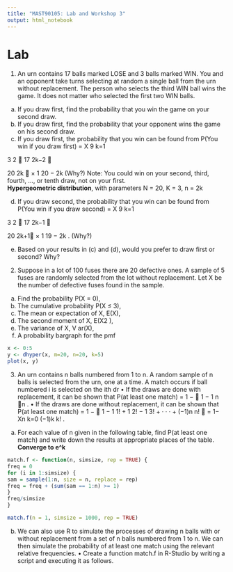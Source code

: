 ```yaml
---
title: "MAST90105: Lab and Workshop 3"
output: html_notebook
---
```



# Lab  

1. An urn contains 17 balls marked LOSE and 3 balls marked WIN. You and an opponent
take turns selecting at random a single ball from the urn without replacement. The
person who selects the third WIN ball wins the game. It does not matter who selected
the first two WIN balls.  
a. If you draw first, find the probability that you win the game on your second draw.  
b. If you draw first, find the probability that your opponent wins the game on his
second draw.  
c. If you draw first, the probability that you win can be found from
P(You win if you draw first) = X
9
k=1

3
2

17
2k−2


20
2k
 ×
1
20 − 2k
(Why?)
Note: You could win on your second, third, fourth, ..., or tenth draw, not on your
first.  
**Hypergeometric distribution**, with parameters N = 20, K = 3, n = 2k  

d. If you draw second, the probability that you win can be found from
P(You win if you draw second) = X
9
k=1

3
2

17
2k−1


20
2k+1 ×
1
19 − 2k
. (Why?)  



e. Based on your results in (c) and (d), would you prefer to draw first or second?
Why?  

2. Suppose in a lot of 100 fuses there are 20 defective ones. A sample of 5 fuses are
randomly selected from the lot without replacement. Let X be the number of defective
fuses found in the sample.  
a. Find the probability P(X = 0),  
b. The cumulative probability P(X ≤ 3),  
c. The mean or expectation of X, E(X),  
d. The second moment of X, E(X2
),  
e. The variance of X, V ar(X),  
f. A probability bargraph for the pmf  
```r
x <- 0:5
y <- dhyper(x, m=20, n=20, k=5)
plot(x, y)
```

3. An urn contains n balls numbered from 1 to n. A random sample of n balls is selected
from the urn, one at a time. A match occurs if ball numbered i is selected on the ith
dr
• If the draws are done with replacement, it can be shown that
P(at least one match) = 1 −

1 −
1
n
n
.
• If the draws are done without replacement, it can be shown that
P(at least one match) = 1 −

1 −
1
1! +
1
2! −
1
3! + · · · +
(−1)n
n!

= 1−
Xn
k=0
(−1)k
k!
.  
a. For each value of n given in the following table, find P(at least one match) and
write down the results at appropriate places of the table.  
**Converge to e^k**
```r
match.f <- function(n, simsize, rep = TRUE) {
freq = 0
for (i in 1:simsize) {
sam = sample(1:n, size = n, replace = rep)
freq = freq + (sum(sam == 1:n) >= 1)
}
freq/simsize
}

match.f(n = 1, simsize = 1000, rep = TRUE)
```

b. We can also use R to simulate the processes of drawing n balls with or without
replacement from a set of n balls numbered from 1 to n. We can then simulate
the probability of at least one match using the relevant relative frequencies.
• Create a function match.f in R-Studio by writing a script and executing it
as follows.











